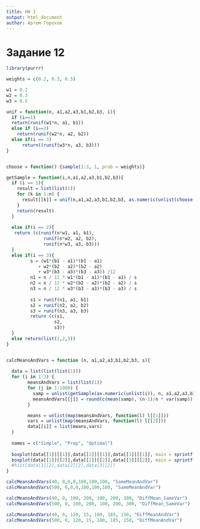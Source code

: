 ```yaml
---
title: HW 3
output: html_document
author: Артем Горохов
---
```


# Задание 12

```r
library(purrr)

weights = c(0.2, 0.3, 0.5)

w1 = 0.2
w2 = 0.3
w3 = 0.5

unif = function(n, a1,a2,a3,b1,b2,b3, i){
  if (i==1)
  return(runif(w1*n, a1, b1))
  else if (i==2)
    return(runif(w2*n, a2, b2))
  else if(i == 3)
      return((runif(w3*n, a3, b3)))
}


choose = function() {sample(1:3, 1, prob = weights)}

getSample = function(i,n,a1,a2,a3,b1,b2,b3){
  if (i == 1){
    result = list(list(1))
    for (k in 1:n) {
      result[[k]] = unif(n,a1,a2,a3,b1,b2,b3, as.numeric(unlist(choose())))
    }
    return(result)
  }
  
  else if(i == 2){
   return (c(runif(n*w1, a1, b1),
              runif(n*w2, a2, b2),
              runif(n*w3, a3, b3)))
  }
  else if(i == 3){
         s = (w1*(b1 - a1)*(b1 - a1)
            + w2*(b2 - a2)*(b2 - a2)
            + w3*(b3 - a3)*(b3 - a3)) /12
         n1 = n / 12 * w1*(b1 - a1)*(b1 - a1) / s
         n2 = n / 12 * w2*(b2 - a2)*(b2 - a2) / s
         n3 = n / 12 * w3*(b3 - a3)*(b3 - a3) / s
         
         s1 = runif(n1, a1, b1)
         s2 = runif(n2, a2, b2)
         s3 = runif(n3, a3, b3)
         return (c(s1,
                  s2,
                  s3))
  }
  else return(list(1,2,3))
}


calcMeansAndVars = function (n, a1,a2,a3,b1,b2,b3, s){
  
  data = list(list(list(1)))
  for (i in 1:3) {
        meansAndVars = list(list(1))
        for (j in 1:1000) {
          samp = unlist(getSample(as.numeric(unlist(i)), n, a1,a2,a3,b1,b2,b3))
          meansAndVars[[j]] = round(c(mean(samp), (n-1)/n * var(samp)),2)
        }

        means = unlist(map(meansAndVars, function(l) l[[1]]))
        vars = unlist(map(meansAndVars, function(l) l[[2]]))
        data[[i]] = list(means,vars)
  }
  
  names = c("Simple", "Prop", "Optimal")
  
  boxplot(data[[1]][[1]],data[[2]][[1]],data[[3]][[1]], main = sprintf("Mean %s N =%i", s, n), names = names)
  boxplot(data[[1]][[2]],data[[2]][[2]],data[[3]][[2]], main = sprintf("Var %s N =%i", s, n),  names = names)
  #hist(data[1][2],data[2][2],data[3][2])
}
```

```r

calcMeansAndVars(40, 0,0,0,100,100,100, "SameMeanAndVar")
calcMeansAndVars(500, 0,0,0,100,100,100, "SameMeanAndVar")
```

```r
calcMeansAndVars(40, 0, 100, 200, 100, 200, 300, "DiffMean_SameVar")
calcMeansAndVars(500, 0, 100, 200, 100, 200, 300, "DiffMean_SameVar")
```

```r
calcMeansAndVars(40, 0, 120, 15, 100, 185, 150, "DiffMeanAndVar")
calcMeansAndVars(500, 0, 120, 15, 100, 185, 150, "DiffMeanAndVar")
```

```r
```